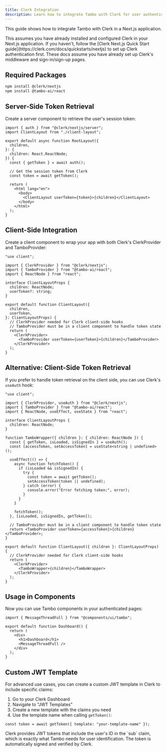 ```yaml
---
title: Clerk Integration
description: Learn how to integrate Tambo with Clerk for user authentication.
---
```


This guide shows how to integrate Tambo with Clerk in a Next.js application.

<Callout type="info" title="Prerequisites">
  This assumes you have already installed and configured Clerk in your Next.js
  application. If you haven't, follow the [Clerk Next.js Quick Start
  guide](https://clerk.com/docs/quickstarts/nextjs) to set up Clerk
  authentication first.
</Callout>

<Callout type="info" title="Required Setup">
  These docs assume you have already set up Clerk's middleware and
  sign-in/sign-up pages.
</Callout>

## Required Packages

```bash
npm install @clerk/nextjs
npm install @tambo-ai/react
```

## Server-Side Token Retrieval

Create a server component to retrieve the user's session token:

```tsx title="app/layout.tsx"
import { auth } from "@clerk/nextjs/server";
import ClientLayout from "./client-layout";

export default async function RootLayout({
  children,
}: {
  children: React.ReactNode;
}) {
  const { getToken } = await auth();

  // Get the session token from Clerk
  const token = await getToken();

  return (
    <html lang="en">
      <body>
        <ClientLayout userToken={token}>{children}</ClientLayout>
      </body>
    </html>
  );
}
```

## Client-Side Integration

Create a client component to wrap your app with both Clerk's ClerkProvider and TamboProvider:

```tsx title="app/client-layout.tsx"
"use client";

import { ClerkProvider } from "@clerk/nextjs";
import { TamboProvider } from "@tambo-ai/react";
import { ReactNode } from "react";

interface ClientLayoutProps {
  children: ReactNode;
  userToken?: string;
}

export default function ClientLayout({
  children,
  userToken,
}: ClientLayoutProps) {
  // ClerkProvider needed for Clerk client-side hooks
  // TamboProvider must be in a client component to handle token state
  return (
    <ClerkProvider>
      <TamboProvider userToken={userToken}>{children}</TamboProvider>
    </ClerkProvider>
  );
}
```

## Alternative: Client-Side Token Retrieval

If you prefer to handle token retrieval on the client side, you can use Clerk's `useAuth` hook:

```tsx title="app/client-layout-alternative.tsx"
"use client";

import { ClerkProvider, useAuth } from "@clerk/nextjs";
import { TamboProvider } from "@tambo-ai/react";
import { ReactNode, useEffect, useState } from "react";

interface ClientLayoutProps {
  children: ReactNode;
}

function TamboWrapper({ children }: { children: ReactNode }) {
  const { getToken, isLoaded, isSignedIn } = useAuth();
  const [accessToken, setAccessToken] = useState<string | undefined>();

  useEffect(() => {
    async function fetchToken() {
      if (isLoaded && isSignedIn) {
        try {
          const token = await getToken();
          setAccessToken(token || undefined);
        } catch (error) {
          console.error("Error fetching token:", error);
        }
      }
    }

    fetchToken();
  }, [isLoaded, isSignedIn, getToken]);

  // TamboProvider must be in a client component to handle token state
  return <TamboProvider userToken={accessToken}>{children}</TamboProvider>;
}

export default function ClientLayout({ children }: ClientLayoutProps) {
  // ClerkProvider needed for Clerk client-side hooks
  return (
    <ClerkProvider>
      <TamboWrapper>{children}</TamboWrapper>
    </ClerkProvider>
  );
}
```

## Usage in Components

Now you can use Tambo components in your authenticated pages:

```tsx title="app/dashboard/page.tsx"
import { MessageThreadFull } from "@components/ui/tambo";

export default function Dashboard() {
  return (
    <div>
      <h1>Dashboard</h1>
      <MessageThreadFull />
    </div>
  );
}
```

## Custom JWT Template

For advanced use cases, you can create a custom JWT template in Clerk to include specific claims:

1. Go to your Clerk Dashboard
2. Navigate to "JWT Templates"
3. Create a new template with the claims you need
4. Use the template name when calling `getToken()`:

```tsx
const token = await getToken({ template: "your-template-name" });
```

<Callout type="info" title="Token Format">
  Clerk provides JWT tokens that include the user's ID in the `sub` claim, which
  is exactly what Tambo needs for user identification. The token is
  automatically signed and verified by Clerk.
</Callout>
